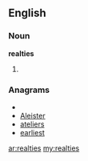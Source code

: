 ==English==

===Noun===
'''realties'''

# {{plural of|[[realty]]}}

===Anagrams===
* {{alphagram|aeeilrst}}
* [[Aleister#English|Aleister]]
* [[ateliers#English|ateliers]]
* [[earliest#English|earliest]]

[[ar:realties]]
[[my:realties]]